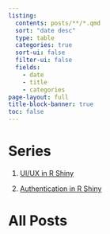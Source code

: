 ```yaml
---
listing:
  contents: posts/**/*.qmd
  sort: "date desc"
  type: table
  categories: true
  sort-ui: false
  filter-ui: false
  fields: 
    - date
    - title
    - categories
page-layout: full
title-block-banner: true
toc: false
---
```


# Series

1. [UI/UX in R Shiny](ui-ux-r-shiny-series.qmd)

2. [Authentication in R Shiny](authentication-in-r-shiny.qmd)

# All Posts
